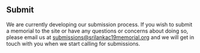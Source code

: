 <Head>
    <title>Submit</title>
</Head>

## Submit

We are currently developing our submission process. If you wish to submit a memorial to the site or have any questions or concerns about doing so, please email us at <a href="mailto:submissions@srilankac19memorial.org">submissions@srilankac19memorial.org</a> and we will get in touch with you when we start calling for submissions.